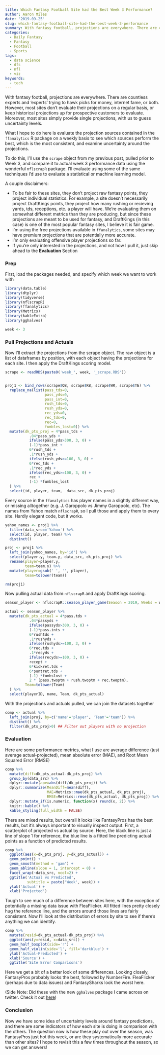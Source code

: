 ```yaml
---
title: Which Fantasy Football Site had the Best Week 3 Performance?
author: Aaron Miles
date: '2019-09-25'
slug: which-fantasy-football-site-had-the-best-week-3-performance
summary: With fantasy football, projections are everywhere. There are countless experts and experts trying to hawk picks for money, internet fame, or both. However, most sites don't evaluate their projections on a regular basis, or keep historical projections up for prospective customers to evaluate. Thats where I come in.
categories:
  - Daily Fantasy
  - Fantasy
  - Football
  - Sports
tags:
  - data science
  - dfs
  - nfl
  - viz
keywords:
  - tech
---
```



With fantasy football, projections are everywhere. There are countless experts and 'experts' trying to hawk picks for money, internet fame, or both. However, most sites don't evaluate their projections on a regular basis, or keep historical projections up for prospective customers to evaluate. Moreover, most sites simply provide single projections, with us to guess uncertainty levels. 

What I hope to do here is evaluate the projection sources contained in the `ffanalytics` R package on a weekly basis to see which sources perform the best, which is the most consistent, and examine uncertainty around the projections.

To do this, I'll use the `scrape` object from my previous post, pulled prior to Week 3, and compare it to actual week 3 performance data using the wonderful `nflscrapR` package. I'll evaluate using some of the same techniques I'd use to evaluate a statistical or machine learning model.

A couple disclaimers:  

  * To be fair to these sites, they don't project raw fantasy points, they project individual statistics. For example, a site doesn't necessarily project DraftKings points, they project how many rushing or recieving yards, tds, receptions, etc. a player will have. We're evaluating them on somewhat different metrics than they are producing, but since these projections are meant to be used for fantasy, and DraftKings (in this case) is one of the most popular fantasy sites, I believe it is fair game.  
  * I'm using the free projections available in `ffanalytics`, some sites may have premium projections that are potentially more accurate.
  * I'm only evaluating offensive player projections so far.  
  * If you're only interested in the projections, and not how I pull it, just skip ahead to the **Evaluation** Section

### Prep

First, load the packages needed, and specify which week we want to work with

```r

library(data.table)
library(dtplyr)
library(tidyverse)
library(nflscrapR)
library(ffanalytics)
library(Metrics)
library(kableExtra)
library(gghalves)

week <- 3

```

### Pull Projections and Actuals

Now I'll extract the projections from the scrape object. The raw object is a list of dataframes by position, with each object having the projections for each site. I then apply the DraftKings scoring model. 

```r

scrape <- readRDS(paste0('week_', week, '_scrape.RDS'))


proj1 <- bind_rows(scrape$QB, scrape$RB, scrape$WR, scrape$TE) %>%
  replace_na(list(pass_tds=0, 
                  pass_yds=0,
                  pass_int=0,
                  rush_tds=0,
                  rush_yds=0,
                  rec_yds=0,
                  rec_tds=0,
                  rec=0,
                  fumbles_lost=0)) %>%
  mutate(dk_pts_proj = 4*pass_tds +
           .04*pass_yds +
           ifelse(pass_yds>300, 3, 0) +
           (-1)*pass_int +
           6*rush_tds +
           .1*rush_yds +
           ifelse(rush_yds>=100, 3, 0) +
           6*rec_tds +
           .1*rec_yds +
           ifelse(rec_yds>=100, 3, 0) +
           rec +
           (-1) *fumbles_lost
  ) %>%
  select(id, player, team,  data_src, dk_pts_proj) 

```

Every source in the `ffanalytics` has player names in a slightly different way, or missing alltogether (e.g. J. Garoppolo vs Jimmy Garoppolo, etc). The names from Yahoo match `nflscrapR`, so I pull those and apply them to every site. Hardly elegant code, but it works.

```r
yahoo_names <- proj1 %>%
  filter(data_src=='Yahoo') %>%
  select(id, player, team) %>%
  distinct()

proj <- proj1 %>%
  left_join(yahoo_names, by='id') %>%
  select(player.y, team.y, data_src, dk_pts_proj) %>%
  rename(player=player.y,
         team=team.y) %>%
  mutate(player=gsub(' ', '', player),
         team=tolower(team))

rm(proj1)
```

Now pulling actual data from `nflscrapR` and apply DraftKings scoring.

```r

season_player <- nflscrapR::season_player_game(Season = 2019, Weeks = week)

actual <- season_player %>%
  mutate(dk_pts_actual = 4*pass.tds +
           .04*passyds +
           ifelse(passyds>300, 3, 0) +
           (-1)*pass.ints +
           6*rushtds +
           .1*rushyds +
           ifelse(rushyds>=100, 3, 0) +
           6*rec.tds +
           .1*recyds +
           ifelse(recyds>=100, 3, 0) +
           recept +
           6*kickret.tds +
           6*puntret.tds +
           (-1) *fumbslost +
           2 * (pass.twoptm + rush.twoptm + rec.twoptm),
         Team=tolower(Team)
  ) %>%
  select(playerID, name, Team, dk_pts_actual) 


```

With the projections and actuals pulled, we can join the datasets together

```r

comp <- actual %>%
  left_join(proj, by=c('name'='player', 'Team'='team')) %>%
  distinct() %>%
  filter(dk_pts_proj>0) ## Filter out players with no projection

```

### Evaluation

Here are some performance metrics, what I use are average difference (just average actual-projected), mean absolute error (MAE), and Root Mean Squared Error (RMSE)

```r
comp %>%
  mutate(diff=dk_pts_actual-dk_pts_proj) %>%
  group_by(data_src) %>%
  dplyr::mutate(ape=abs(diff/dk_pts_proj)) %>%
  dplyr::summarize(MeanDiff=mean(diff),
                   MAE=Metrics::mae(dk_pts_actual, dk_pts_proj),
                   RMSE=Metrics::rmse(dk_pts_actual, dk_pts_proj)) %>%
  dplyr::mutate_if(is.numeric, function(x) round(x, 2)) %>%
  knitr::kable() %>%
  kable_styling(full_width = FALSE)

```

There are mixed results, but overall it looks like FantasyPros has the best results, but it's always important to visually inspect output. First, a scatterplot of projected vs actual by source. Here, the black line is just a line of slope 1 for reference, the blue line is a fitted line predicting actual points as a function of predicted results.

```r
comp %>%
  ggplot(aes(x=dk_pts_proj, y=dk_pts_actual)) +
  geom_point() +
  geom_smooth(method = 'gam') +
  geom_abline(slope = 1, intercept = 0) +
  facet_wrap(~data_src, ncol=2) +
  ggtitle('Actual vs Predicted',
          subtitle = paste('Week', week)) +
  ylab('Actual') +
  xlab('Projected')
```

Tough to see much of a difference between sites here, with the exception of potentially a missing data issue with FleaFlicker. All fitted lines pretty closely hug the reference line, and the errors around those lines are fairly consistent. Now I'll look at the distribution of errors by site to see if there's anything we can identify. 

```r
comp %>%
  mutate(resid=dk_pts_actual-dk_pts_proj) %>%
  ggplot(aes(y=resid, x=data_src)) +
  geom_half_boxplot(side='r') +
  geom_half_violin(side='l', fill='darkblue') +
  ylab('Actual-Predicted') +
  xlab('Source') +
  ggtitle('Site Error Comparisons')

```

Here we get a bit of a better look of some differences. Looking closely, FantasyPros probably looks the best, followed by NumberFire. FleaFlicker (perhaps due to data issues) and FantasySharks look the worst here.

(Side Note: Did these with the new `gghalves` package I came across on twitter. Check it out [here](https://cran.r-project.org/web/packages/gghalves/readme/README.html))


### Conclusion  
Now we have some idea of uncertainty levels around fantasy predictions, and there are some indicators of how each site is doing in comparison with the others. The question now is how these play out over the season, was FantasyPros just hot this week, or are they systematically more accurate than other sites? I hope to revisit this a few times throughout the season, so we can get answers!